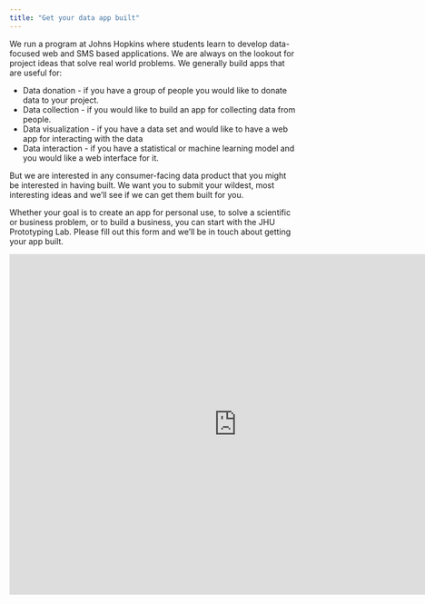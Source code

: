 ```yaml
---
title: "Get your data app built"
---
```


We run a program at Johns Hopkins where students learn to develop data-focused web and SMS based applications. We are always on the lookout for project ideas that solve real world problems. We generally build apps that are useful for: 

* Data donation - if you have a group of people you would like to donate data to your project. 
* Data collection - if you would like to build an app for collecting data from people. 
* Data visualization - if you have a data set and would like to have a web app for interacting with the data
* Data interaction - if you have a statistical or machine learning model and you would like a web interface for it. 

But we are interested in any consumer-facing data product that you might be interested in having built. We want you to submit your wildest, most interesting ideas and we'll see if we can get them built for you. 

Whether your goal is to create an app for personal use, to solve a scientific or business problem, or to build a business, you can start with the JHU Prototyping Lab. Please fill out this form and we'll be in touch about getting your app built. 

<!--html_preserve-->
<iframe src="https://docs.google.com/forms/d/e/1FAIpQLSe57v_JOhGvAVbsVm5xtwSMuqRDyHPZaWuhHigkkhYiOl7TsA/viewform?embedded=true" width="800" height="600" frameborder="0" marginheight="0" marginwidth="0">Loading...</iframe>
<!--/html_preserve-->